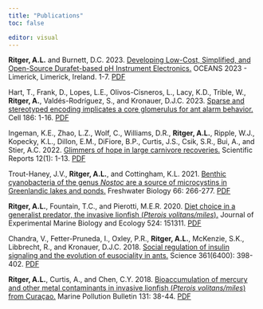 ```yaml
---
title: "Publications"
toc: false

editor: visual
---
```


**Ritger, A.L.** and Burnett, D.C. 2023. <a href="https://ieeexplore.ieee.org/document/10244512" target="_blank">Developing Low-Cost, Simplified, and Open-Source Durafet-based pH Instrument Electronics.</a> OCEANS 2023 - Limerick, Limerick, Ireland. 1-7. <a href="files/Ritger-and-Burnett-2023.pdf" target="_blank">PDF</a>

Hart, T., Frank, D., Lopes, L.E., Olivos-Cisneros, L., Lacy, K.D., Trible, W., **Ritger, A.**, Valdés-Rodríguez, S., and Kronauer, D.J.C. 2023. <a href="https://www.cell.com/cell/fulltext/S0092-8674(23)00544-5" target="_blank">Sparse and stereotyped encoding implicates a core glomerulus for ant alarm behavior.</a> Cell 186: 1-16. <a href="files/Hart-et-al-2023.pdf" target="_blank">PDF</a>

Ingeman, K.E., Zhao, L.Z., Wolf, C., Williams, D.R., **Ritger, A.L.**, Ripple, W.J., Kopecky, K.L., Dillon, E.M., DiFiore, B.P., Curtis, J.S., Csik, S.R., Bui, A., and Stier, A.C. 2022. <a href="https://www.nature.com/articles/s41598-022-13671-7" target="_blank">Glimmers of hope in large carnivore recoveries.</a> Scientific Reports 12(1): 1-13. <a href="files/Ingeman_et_al-2022-Scientific_Reports.pdf" target="_blank">PDF</a>

Trout-Haney, J.V., **Ritger, A.L.**, and Cottingham, K.L. 2021. <a href="https://onlinelibrary.wiley.com/doi/abs/10.1111/fwb.13636
" target="_blank">Benthic cyanobacteria of the genus *Nostoc* are a source of microcystins in Greenlandic lakes and ponds.</a> Freshwater Biology 66: 266-277. <a href="files/Trout-Haney2020_FreshwaterBiology.pdf" target="_blank">PDF</a>

**Ritger, A.L.**, Fountain, T.C., and Pierotti, M.E.R. 2020. <a href="https://www.sciencedirect.com/science/article/abs/pii/S0022098119303296" target="_blank">Diet choice in a generalist predator, the invasive lionfish (*Pterois volitans/miles*).</a> Journal of Experimental Marine Biology and Ecology 524: 151311. <a href="files/Ritger et al 2020_JEMBE.pdf" target="_blank">PDF</a>

Chandra, V., Fetter-Pruneda, I., Oxley, P.R., **Ritger, A.L.**, McKenzie, S.K., Libbrecht, R., and Kronauer, D.J.C. 2018. <a href="https://www.science.org/doi/10.1126/science.aar5723" target="_blank">Social regulation of insulin signaling and the evolution of eusociality in ants.</a> Science 361(6400): 398-402. <a href="files/Chandra et al 2018_Science.pdf" target="_blank">PDF</a>

**Ritger, A.L.**, Curtis, A., and Chen, C.Y. 2018. <a href="https://www.sciencedirect.com/science/article/abs/pii/S0025326X18301991" target="_blank">Bioaccumulation of mercury and other metal contaminants in invasive lionfish (*Pterois volitans/miles*) from Curaçao.</a> Marine Pollution Bulletin 131: 38-44. <a href="files/Ritger et al 2018_MPB.pdf" target="_blank">PDF</a>
